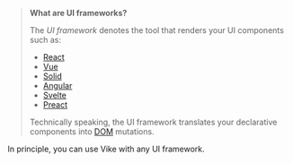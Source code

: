 
> **What are UI frameworks?**
>
> The *UI framework* denotes the tool that renders your UI components such as:
>  - [React](/react)
>  - [Vue](/vue)
>  - [Solid](/solid)
>  - [Angular](/angular)
>  - [Svelte](/svelte)
>  - [Preact](/preact)
>
> Technically speaking, the UI framework translates your declarative components into [DOM](https://developer.mozilla.org/en-US/docs/Web/API/Document_Object_Model/Introduction) mutations.

In principle, you can use Vike with any UI framework.

<IntegrationHelp />
